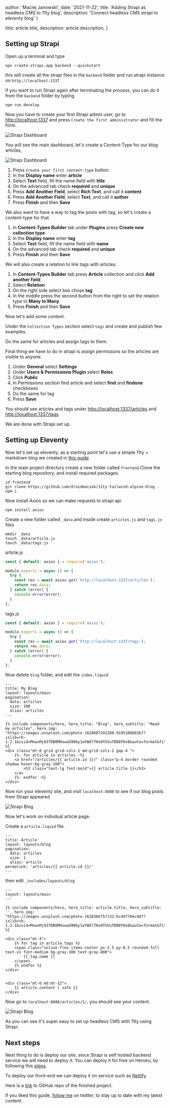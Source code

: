 
  author: 'Maciej Janowski',
  date: '2021-11-22',
  title: 'Adding Strapi as headless CMS to 11ty blog',
  description: 'Connect headless CMS strapi to eleventy blog'
}

  title: article.title,
  description: article.description,
}


## Setting up Strapi

Open up a terminal and type 

```sh-session
npx create-strapi-app backend --quickstart
```

this will create all the strapi files in the `backend` folder and run strapi instance on `http://localhost:1337`

If you want to run Strapi again after terminating the process, you can do it from the `backend` folder by typing

```sh-session
npm run develop
```

Now you have to create your first Strapi admin user, go to [http://localhost:1337](http://localhost:1337) and press `Create the first administrator` and fill the form.

![Strapi Dashboard](https://janowski.dev/assets/img/articles/eleventy_strapi/strapi_1.png)

You will see the main dashboard, let's create a Content-Type for our blog articles, 

![Strapi Dashboard](https://janowski.dev/assets/img/articles/eleventy_strapi/strapi_2.png)

1. Press `Create your first content-type` button.
2. In the **Display name** enter **article**
3. Select **Text** field, fill the name field with **title**
4. On the advanced tab check **required** and **unique**
5. Press **Add Another Field**, select **Rich Text**, and call it **content**
6. Press **Add Another Field**, select **Text**, and call it **author**
7. Press **Finish** and then **Save**

We also want to have a way to tag the posts with tag, so let's create a content-type for that.

1. In **Content-Types Builder** tab under **Plugins** press **Create new collection type**
2. In the **Display name** enter **tag**
3. Select **Text** field, fill the name field with **name**
4. On the advanced tab check **required** and **unique**
5. Press **Finish** and then **Save**

We will also create a relation to link tags with articles.

1. In **Content-Types Builder** tab press **Article** collection and click **Add another field**
2. Select **Relation**
3. On the right side select box chose **tag**
4. In the middle press the second button from the right to set the relation type to **Many to Many**
5. Press **Finish** and then **Save**

Now let's add some content.

Under the `Collection Types` section select `tags` and create and publish few examples.

Do the same for articles and assign tags to them.

Final thing we have to do in strapi is assign permissons so the articles are visible to anyone.

1. Under **General** select **Settings** 
2. Under **Users & Permissions Plugin** select **Roles**
3. Click **Public**
4. In Permissions section find article and select **find** and **findone** checkboxes
5. Do the same for tag
6. Press **Save**

You should see articles and tags under [http://localhost:1337/articles](http://localhost:1337/articles) and [http://localhost:1337/tags](http://localhost:1337/tags) 

We are done with Strapi set up.

## Setting up Eleventy

Now let's set up eleventy, as a starting point let's use a simple 11ty + markdown blog we created in [this guide](https://janowski.dev/articles/how-to-set-up-personal-website-with-markdown-tailwind-alpinejs/)

In the main project directory create a new folder called `frontend`
Clone the starting blog repository, and install required packages.

```sh-session
cd frontend
git clone https://github.com/druidmaciek/11ty-tailwind-alpine-blog .
npm i
```

Now install Axios so we can make requests to strapi api

```sh-session
npm install axios
```

Create a new folder called `_data` and inside create `articles.js` and `tags.js` files

```sh-session
mkdir _data
touch _data/article.js
touch _data/tags.js
```

article.js

```javascript
const { default: axios } = require('axios');

module.exports = async () => {
  try {
    const res = await axios.get('http://localhost:1337/articles');
    return res.data;
  } catch (error) {
    console.error(error);
  }
};
```

tags.js

```javascript
const { default: axios } = require('axios');

module.exports = async () => {
  try {
    const res = await axios.get('http://localhost:1337/tags');
    return res.data;
  } catch (error) {
    console.error(error);
  }
};
```

Now delete `blog` folder, and edit the `index.liquid`

```liquid
---
title: My Blog
layout: layouts/main
pagination:
  data: articles
  size: 100
  alias: articles
---

{% include components/hero, hero_title: "Blog", hero_subtitle: "Read my articles", hero_img:
"https://images.unsplash.com/photo-1628607292260-9195108b03b7?ixlib=rb-1.2.1&ixid=MnwxMjA3fDB8MHxwaG90by1wYWdlfHx8fGVufDB8fHx8&auto=format&fit=crop&w=1502&q=80"
%}
<div class="mt-6 grid grid-cols-1 md:grid-cols-2 gap-4 ">
    {%- for article in articles -%}
    <a href="/articles/{{ article.id }}/" class="p-4 border rounded shadow hover:bg-gray-100">
        <h3 class="text-lg font-bold">{{ article.title }}</h3>
    </a>
    {%- endfor -%}
</div>
``` 

Now run your eleventy site, and visit `localhost:8080` to see if our blog posts from Strapi appeared

![Strapi Blog](https://janowski.dev/assets/img/articles/eleventy_strapi/blog_1.png)

Now let's work on indivdual article page.

Create a `article.liquid` file.

```liquid
---
title: Article
layout: layouts/blog
pagination:
  data: articles
  size: 1
  alias: article
permalink: 'articles/{{ article.id }}/'
---
```

then edit `_includes/layouts/blog`

```liquid
---
layout: layouts/main
---

{% include components/hero, hero_title: article.title, hero_subtitle: '', hero_img:
"https://images.unsplash.com/photo-1628366757132-6c49770ec9d7?ixlib=rb-1.2.1&ixid=MnwxMjA3fDB8MHxwaG90by1wYWdlfHx8fGVufDB8fHx8&auto=format&fit=crop&w=1500&q=80"
%}

<div class="mt-4">
    {% for tag in article.tags %}
    <span class="inline-flex items-center px-2.5 py-0.5 rounded-full text-xs font-medium bg-gray-100 text-gray-800">
        {{ tag.name }}
    </span>
    {% endfor %}
</div>


<div class="mt-6 md:mt-12">
    {{ article.content | safe }}
</div>

```

Now go to `localhost:8080/articles/1/`, you should see your content.

![Strapi Blog](https://janowski.dev/assets/img/articles/eleventy_strapi/blog_2.png)

As you can see it's super easy to set up headless CMS with 11ty using Strapi.

## Next steps

Next thing to do is deploy our site, since Strapi is self hosted backend service we will need to deploy it. You can deploy it for free on Heroku, by following this [steps](https://strapi.io/documentation/developer-docs/latest/setup-deployment-guides/deployment/hosting-guides/heroku.html).

To deploy our front-end we can deploy it on service such as [Netlify](https://docs.netlify.com/configure-builds/common-configurations/eleventy/).


Here is a [link](https://github.com/druidmaciek/eleventy_strapi_blog) to GitHub repo of the finished project.

If you liked this guide, [follow me](https://twitter.com/MaciejJanowski) on twitter, to stay up to date with my latest content.